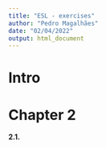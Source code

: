 ```yaml
---
title: "ESL - exercises"
author: "Pedro Magalhães"
date: "02/04/2022"
output: html_document
---
```


# Intro

# Chapter 2

**2.1.**